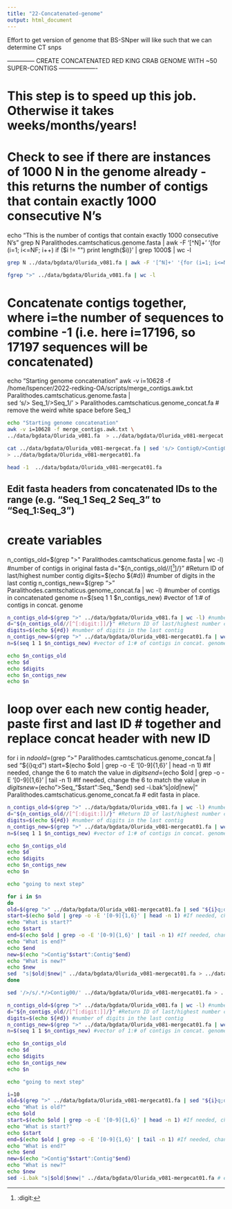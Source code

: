 ```yaml
---
title: "22-Concatenated-genome"
output: html_document
---
```


Effort to get version of genome that BS-SNper will like such that we can determine CT snps


########### -------------- CREATE CONCATENATED RED KING CRAB GENOME WITH ~50 SUPER-CONTIGS -------------------############################
# This step is to speed up this job. Otherwise it takes weeks/months/years!

# Check to see if there are instances of 1000 N in the genome already - this returns the number of contigs that contain exactly 1000 consecutive N's
echo "This is the number of contigs that contain exactly 1000 consecutive N's"
grep N Paralithodes.camtschaticus.genome.fasta | awk -F '[^N]+' '{for (i=1; i<=NF; i++) if ($i != "") print length($i)}' | grep 1000$ | wc -l


```bash
grep N ../data/bgdata/Olurida_v081.fa | awk -F '[^N]+' '{for (i=1; i<=NF; i++) if ($i != "") print length($i)}' | grep 1000$ | wc -l
```

```bash
fgrep ">" ../data/bgdata/Olurida_v081.fa | wc -l
```



# Concatenate contigs together, where i=the number of sequences to combine -1 (i.e. here i=17196, so 17197 sequences will be concatenated)
echo "Starting genome concatenation"
awk -v i=10628 -f /home/lspencer/2022-redking-OA/scripts/merge_contigs.awk.txt \
Paralithodes.camtschaticus.genome.fasta | \
sed 's/> Seq_1/>Seq_1/' > Paralithodes.camtschaticus.genome_concat.fa  # remove the weird white space before Seq_1


```bash
echo "Starting genome concatenation"
awk -v i=10628 -f merge_contigs.awk.txt \
../data/bgdata/Olurida_v081.fa  > ../data/bgdata/Olurida_v081-mergecat.fa 
```

```bash
cat ../data/bgdata/Olurida_v081-mergecat.fa | sed 's/> Contig0/>Contig0/' \
> ../data/bgdata/Olurida_v081-mergecat01.fa 
```

```bash
head -1  ../data/bgdata/Olurida_v081-mergecat01.fa 
```



## Edit fasta headers from concatenated IDs to the range (e.g. "Seq_1 Seq_2 Seq_3" to "Seq_1:Seq_3")
# create variables
n_contigs_old=$(grep ">" Paralithodes.camtschaticus.genome.fasta | wc -l) #number of contigs in original fasta
d="${n_contigs_old//[^[:digit:]]/}" #Return ID of last/highest number contig
digits=$(echo ${#d}) #number of digits in the last contig
n_contigs_new=$(grep ">" Paralithodes.camtschaticus.genome_concat.fa | wc -l) #number of contigs in concatenated genome
n=$(seq 1 1 $n_contigs_new) #vector of 1:# of contigs in concat. genome


```bash
n_contigs_old=$(grep ">" ../data/bgdata/Olurida_v081.fa | wc -l) #number of contigs in original fasta
d="${n_contigs_old//[^[:digit:]]/}" #Return ID of last/highest number contig
digits=$(echo ${#d}) #number of digits in the last contig
n_contigs_new=$(grep ">" ../data/bgdata/Olurida_v081-mergecat01.fa | wc -l) #number of contigs in concatenated genome
n=$(seq 1 1 $n_contigs_new) #vector of 1:# of contigs in concat. genome

echo $n_contigs_old
echo $d
echo $digits
echo $n_contigs_new
echo $n

```
# loop over each new contig header, paste first and last ID # together and replace concat header with new ID
for i in $n
do
old=$(grep ">" Paralithodes.camtschaticus.genome_concat.fa | sed "${i}q;d")
start=$(echo $old | grep -o -E '[0-9]{1,6}' | head -n 1) #If needed, change the 6 to match the value in $digits
end=$(echo $old | grep -o -E '[0-9]{1,6}' | tail -n 1) #If needed, change the 6 to match the value in $digits
new=$(echo ">Seq_"$start":Seq_"$end)
sed -i.bak "s|$old|$new|" Paralithodes.camtschaticus.genome_concat.fa # edit fasta in place.




```bash
n_contigs_old=$(grep ">" ../data/bgdata/Olurida_v081.fa | wc -l) #number of contigs in original fasta
d="${n_contigs_old//[^[:digit:]]/}" #Return ID of last/highest number contig
digits=$(echo ${#d}) #number of digits in the last contig
n_contigs_new=$(grep ">" ../data/bgdata/Olurida_v081-mergecat01.fa | wc -l) #number of contigs in concatenated genome
n=$(seq 1 1 $n_contigs_new) #vector of 1:# of contigs in concat. genome

echo $n_contigs_old
echo $d
echo $digits
echo $n_contigs_new
echo $n

echo "going to next step"

for i in $n
do
old=$(grep ">" ../data/bgdata/Olurida_v081-mergecat01.fa | sed "${i}q;d")
start=$(echo $old | grep -o -E '[0-9]{1,6}' | head -n 1) #If needed, change the 6 to match the value in $digits
echo "What is start?"
echo $start
end=$(echo $old | grep -o -E '[0-9]{1,6}' | tail -n 1) #If needed, change the 6 to match the value in $digits
echo "What is end?"
echo $end
new=$(echo ">Contig"$start":Contig"$end)
echo "What is new?"
echo $new
sed  "s|$old|$new|" ../data/bgdata/Olurida_v081-mergecat01.fa > ../data/bgdata/Olurida_v081-mergecat09.fa
done
```

```bash
sed '/>/s/.*/>Contig00/' ../data/bgdata/Olurida_v081-mergecat01.fa > ../data/bgdata/Olurida_v081-mergecat02.fa
```


```bash
n_contigs_old=$(grep ">" ../data/bgdata/Olurida_v081.fa | wc -l) #number of contigs in original fasta
d="${n_contigs_old//[^[:digit:]]/}" #Return ID of last/highest number contig
digits=$(echo ${#d}) #number of digits in the last contig
n_contigs_new=$(grep ">" ../data/bgdata/Olurida_v081-mergecat01.fa | wc -l) #number of contigs in concatenated genome
n=$(seq 1 1 $n_contigs_new) #vector of 1:# of contigs in concat. genome

echo $n_contigs_old
echo $d
echo $digits
echo $n_contigs_new
echo $n

echo "going to next step"

i=10
old=$(grep ">" ../data/bgdata/Olurida_v081-mergecat01.fa | sed "${i}q;d")
echo "What is old?"
echo $old
start=$(echo $old | grep -o -E '[0-9]{1,6}' | head -n 1) #If needed, change the 6 to match the value in $digits
echo "What is start?"
echo $start
end=$(echo $old | grep -o -E '[0-9]{1,6}' | tail -n 1) #If needed, change the 6 to match the value in $digits
echo "What is end?"
echo $end
new=$(echo ">Contig"$start":Contig"$end)
echo "What is new?"
echo $new
sed -i.bak "s|$old|$new|" ../data/bgdata/Olurida_v081-mergecat01.fa # edit fasta in place.

```


